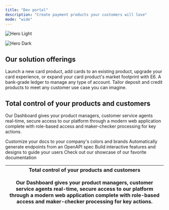```yaml
---
title: "Dev portal"
description: "Create payment products your customers will love"
mode: "wide"
---
```


<img
  className="block dark:hidden"
  src="/images/hero-light.png"
  alt="Hero Light"
/>

<img
  className="hidden dark:block mx-auto"
  src="/Devportal.png"
  alt="Hero Dark"
  title=""
/>

## Our solution offerings

<CardGroup cols={2}>
  <Card title="Cards" icon="pen-to-square" href="https://mintlify.com/docs/quickstart" cta="Learn more">
    Launch a new card product, add cards to an existing product, upgrade your card experience, or expand your card product's market footprint with E6.
  </Card>
  <Card title="Ledger" icon="image" href="https://mintlify.com/docs/development" cta="Learn more">
    A bank-grade ledger to manage any type of account. Tailor deposit and credit products to meet any customer use case you can imagine.
  </Card>
</CardGroup>

## **Total control of your products and customers**

Our Dashboard gives your product managers, customer service agents real-time, secure access to our platform through a modern web application complete with role-based access and maker-checker processing for key actions.

<CardGroup cols={2}>
  <Card title="Customize Style" icon="palette" href="https://mintlify.com/docs/settings/global">
    Customize your docs to your company's colors and brands
  </Card>
  <Card title="Reference APIs" icon="code" href="https://mintlify.com/docs/api-playground/openapi">
    Automatically generate endpoints from an OpenAPI spec
  </Card>
  <Card title="Add Components" icon="screwdriver-wrench" href="https://mintlify.com/docs/content/components/accordions">
    Build interactive features and designs to guide your users
  </Card>
  <Card title="Get Inspiration" icon="stars" href="https://mintlify.com/customers">
    Check out our showcase of our favorite documentation
  </Card>
</CardGroup>

<Note>
  
</Note>

| **Total control of your products and customers**<br /><br />Our Dashboard gives your product managers, customer service agents real-time, secure access to our platform through a modern web application complete with role-based access and maker-checker processing for key actions. |
| -------------------------------------------------------------------------------------------------------------------------------------------------------------------------------------------------------------------------------------------------------------------------------------- |